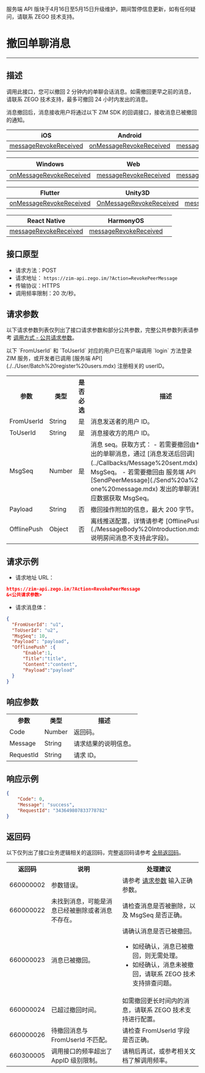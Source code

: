 <Warning title="警告">服务端 API 版块于4月16日至5月15日升级维护，期间暂停信息更新，如有任何疑问，请联系 ZEGO 技术支持。</Warning>
# 撤回单聊消息

- - -

## 描述

调用此接口，您可以撤回 2 分钟内的单聊会话消息。如需撤回更早之前的消息，请联系 ZEGO 技术支持，最多可撤回 24 小时内发出的消息。

消息撤回后，消息接收用户将通过以下 ZIM SDK 的回调接口，接收消息已被撤回的通知。

| iOS | Android | macOS |
|-----|---------|-------|
| [messageRevokeReceived](https://doc-zh.zego.im/article/api?doc=zim_API~objective-c_ios~protocol~ZIMEventHandler#zim-message-revoke-received) | [onMessageRevokeReceived](https://doc-zh.zego.im/article/api?doc=zim_API~java_android~class~ZIMEventHandler#on-message-revoke-received) | [messageRevokeReceived](https://doc-zh.zego.im/article/api?doc=zim_API~objective-c_macos~protocol~ZIMEventHandler#zim-message-revoke-received) |

| Windows | Web | 小程序 |
|---------|-----|--------|
| [onMessageRevokeReceived](https://doc-zh.zego.im/article/api?doc=zim_API~cpp_windows~class~ZIMEventHandler#on-message-revoke-received) | [messageRevokeReceived](https://doc-zh.zego.im/article/api?doc=zim_API~javascript_web~interface~ZIMEventHandler#message-revoke-received) | [messageRevokeReceived](https://doc-zh.zego.im/article/api?doc=zim_API~javascript_wxxcx~interface~ZIMEventHandler#message-revoke-received) |

| Flutter | Unity3D | uni-app |
|---------|---------|---------|
| [onMessageRevokeReceived](https://pub.dev/documentation/zego_zim/latest/zego_zim/ZIMEventHandler/onMessageRevokeReceived.html) | [OnMessageRevokeReceived](https://doc-zh.zego.im/article/api?doc=zim_API~cs_unity3d~class~ZIMEventHandler#on-message-revoke-received) | [messageRevokeReceived](https://doc-zh.zego.im/article/api?doc=zim_API~javascript_uni-app~interface~ZIMEventHandler#message-revoke-received) |

| React Native | HarmonyOS |  |
|--------------|-----------|---|
| [messageRevokeReceived](https://doc-zh.zego.im/article/api?doc=zim_API~javascript_react-native~interface~ZIMEventHandler#message-revoke-received) | [messageRevokeReceived](https://doc-zh.zego.im/article/api?doc=zim_API~javascript_harmony~interface~ZIMEventHandler#message-revoke-received) | |

## 接口原型

- 请求方法：POST
- 请求地址： `https://zim-api.zego.im/?Action=RevokePeerMessage`
- 传输协议：HTTPS
- 调用频率限制：20 次/秒。

## 请求参数

以下请求参数列表仅列出了接口请求参数和部分公共参数，完整公共参数列表请参考 [调用方式 - 公共请求参数](../Accessing%20Server%20APIs.mdx#2-公共参数)。

<Note title="说明">
以下 `FromUserId` 和 `ToUserId` 对应的用户已在客户端调用 `login` 方法登录 ZIM 服务，或开发者已调用 [服务端 API](./../User/Batch%20register%20users.mdx) 注册相关的 userID。
</Note>

<table>
<tbody><tr>
<th>参数</th>
<th>类型</th>
<th>是否必选</th>
<th>描述</th>
</tr>
<tr>
<td>FromUserId</td>
<td>String</td>
<td>是</td>
<td>消息发送者的用户 ID。</td>
</tr>
<tr>
<td>ToUserId</td>
<td>String</td>
<td>是</td>
<td>消息接收方的用户 ID。</td>
</tr>
<tr>
<td>MsgSeq</td>
<td>Number</td>
<td>是</td>
<td>
消息 seq。获取方式：
- 若需要撤回由**客户端**发出的单聊消息，通过 [消息发送后回调](../Callbacks/Message%20sent.mdx) 获取 MsgSeq。
- 若需要撤回由 服务端 API [SendPeerMessage](./Send%20a%20one-to-one%20message.mdx) 发出的单聊消息，通过接口响应数据获取 MsgSeq。
</td>
</tr>
<tr>
<td>Payload</td>
<td>String</td>
<td>否</td>
<td>撤回操作附加的信息，最大 200 字节。</td>
</tr>
<tr>
<td>OfflinePush</td>
<td>Object</td>
<td>否</td>
<td>离线推送配置，详情请参考 [OfflinePush 说明](./MessageBody%20Introduction.mdx#offlinepush-说明房间消息不支持此字段)。</td>
</tr>
</tbody></table>

## 请求示例

- 请求地址 URL：

```json
https://zim-api.zego.im/?Action=RevokePeerMessage
&<公共请求参数>
```
- 请求消息体：

```json
{
  "FromUserId": "u1",
  "ToUserId": "u2",
  "MsgSeq": 10,
  "Payload": "payload",
  "OfflinePush" :{
      "Enable":1,
      "Title":"title",
      "Content":"content",
      "Payload":"payload"
  }
}
```

## 响应参数

<table>
<tbody><tr data-row-level="1">
<th>参数</th>
<th>类型</th>
<th>描述</th>
</tr>
<tr data-row-level="2">
<td>Code</td>
<td>Number</td>
<td>返回码。</td>
</tr>
<tr data-row-level="3">
<td>Message</td>
<td>String</td>
<td>请求结果的说明信息。</td>
</tr>
<tr data-row-level="4">
<td>RequestId</td>
<td>String</td>
<td>请求 ID。</td>
</tr>
</tbody></table>

## 响应示例

```json
{
    "Code": 0,
    "Message": "success",
    "RequestId": "343649807833778782"
}
```

## 返回码

以下仅列出了接口业务逻辑相关的返回码，完整返回码请参考 [全局返回码](../Return%20codes.mdx)。

<table>

<tbody><tr>
<th>返回码</th>
<th>说明</th>
<th>处理建议</th>
</tr>
<tr>
<td>660000002</td>
<td>参数错误。</td>
<td>请参考 <a href="#请求参数">请求参数</a> 输入正确参数。</td>
</tr>
<tr>
<td>660000022</td>
<td>未找到消息，可能是消息已经被删除或者消息不存在。</td>
<td>请检查消息是否被删除，以及 MsgSeq 是否正确。</td>
</tr>
<tr>
<td>660000023</td>
<td>消息已被撤回。</td>
<td>请确认消息是否已被撤回。<ul><li>如经确认，消息已被撤回，则无需处理。</li><li>如经确认，消息未被撤回，请联系 ZEGO 技术支持排查问题。</li></ul></td>
</tr>
<tr>
<td>660000024</td>
<td>已超过撤回时间。</td>
<td>如需撤回更长时间内的消息，请联系 ZEGO 技术支持进行配置。</td>
</tr>
<tr>
<td>660000026</td>
<td>待撤回消息与 FromUserId 不匹配。</td>
<td>请检查 FromUserId 字段是否正确。</td>
</tr>
<tr>
<td>660300005</td>
<td>调用接口的频率超出了 AppID 级别限制。</td>
<td>请稍后再试，或参考相关文档了解调用频率。</td>
</tr>
</tbody></table>
